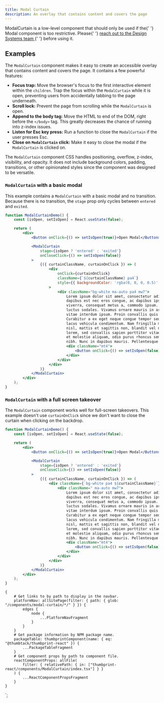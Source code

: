 ```yaml
---
title: Modal Curtain
description: An overlay that contains content and covers the page
---
```



<ComponentHeader data={props.data} />

<Alert type="warning" title="Before using this component…">
    <InlineCode>ModalCurtain</InlineCode> is a low-level component that should only be used if the{' '}
    <Link to="/components/modal/react/">Modal component</Link> is too restrictive. Please{' '}
    <a href="https://thumbtack.slack.com/archives/C7FLM0ZGU">
        reach out to the Design Systems team
    </a>{' '}
    before using it.
</Alert>

## Examples

The `ModalCurtain` component makes it easy to create an accessible overlay that contains content and covers the page. It contains a few powerful features:

-   **Focus trap:** Move the browser's focus to the first interactive element within the `children`. Trap the focus within the `ModalCurtain` while it is open, preventing users from accidentally tabbing to the page underneath.
-   **Scroll lock:** Prevent the page from scrolling while the `ModalCurtain` is open.
-   **Append to the body tag:** Move the HTML to end of the DOM, right before the `</body>` tag. This greatly decreases the chance of running into z-index issues.
-   **Listen for Esc key press:** Run a function to close the `ModalCurtain` if the user presses Esc.
-   **Close on `ModalCurtain` click:** Make it easy to close the modal if the `ModalCurtain` is clicked on.

The `ModalCurtain` component CSS handles positioning, overflow, z-index, visibility, and opacity. It does not include background colors, padding, transitions, or other opinionated styles since the component was designed to be versatile.

### `ModalCurtain` with a basic modal

This example contains a `ModalCurtain` with a basic modal and no transition. Because there is no transition, the `stage` prop only cycles between `entered` and `exited`.

```jsx
function ModalCurtainDemo() {
    const [isOpen, setIsOpen] = React.useState(false);

    return (
        <div>
            <Button onClick={() => setIsOpen(true)}>Open Modal</Button>

            <ModalCurtain
                stage={isOpen ? 'entered' : 'exited'}
                onCloseClick={() => setIsOpen(false)}
            >
                {({ curtainClassName, curtainOnClick }) => (
                    <div
                        onClick={curtainOnClick}
                        className={`${curtainClassName} pa4`}
                        style={{ backgroundColor: 'rgba(0, 0, 0, 0.5)' }}
                    >
                        <div className="bg-white ma-auto pa4 mw7">
                            Lorem ipsum dolor sit amet, consectetur adipiscing elit. Vestibulum
                            dapibus est nec eros congue, ac dapibus ipsum cursus. Quisque at odio
                            viverra, consequat metus a, commodo ipsum. Donec sodales sapien in
                            luctus sodales. Vivamus ornare mauris in arcu maximus placerat. Cras
                            vitae interdum ipsum. Proin convallis quis elit quis pellentesque.
                            Curabitur a ex eget neque congue tempor sed ut felis. Vivamus in erat ac
                            lacus vehicula condimentum. Nam fringilla molestie facilisis. Etiam eros
                            nisl, mattis et sagittis non, blandit vel nisl. Duis blandit condimentum
                            lorem, sed convallis sapien porttitor vitae. Curabitur molestie, massa
                            et molestie aliquam, odio purus rhoncus sem, a sodales ipsum nisi ac
                            nibh. Nunc in dapibus mauris. Pellentesque rhoncus id arcu at auctor.
                            <div className="mt4">
                                <Button onClick={() => setIsOpen(false)}>Close Modal</Button>
                            </div>
                        </div>
                    </div>
                )}
            </ModalCurtain>
        </div>
    );
}
```

### `ModalCurtain` with a full screen takeover

The `ModalCurtain` component works well for full-screen takeovers. This example doesn't use `curtainOnClick` since we don't want to close the curtain when clicking on the backdrop.

```jsx
function ModalCurtainDemo() {
    const [isOpen, setIsOpen] = React.useState(false);

    return (
        <div>
            <Button onClick={() => setIsOpen(true)}>Open Modal</Button>

            <ModalCurtain
                stage={isOpen ? 'entered' : 'exited'}
                onCloseClick={() => setIsOpen(false)}
            >
                {({ curtainClassName, curtainOnClick }) => (
                    <div className={`bg-white pa4 ${curtainClassName}`}>
                        <div className=" ma-auto mw7">
                            Lorem ipsum dolor sit amet, consectetur adipiscing elit. Vestibulum
                            dapibus est nec eros congue, ac dapibus ipsum cursus. Quisque at odio
                            viverra, consequat metus a, commodo ipsum. Donec sodales sapien in
                            luctus sodales. Vivamus ornare mauris in arcu maximus placerat. Cras
                            vitae interdum ipsum. Proin convallis quis elit quis pellentesque.
                            Curabitur a ex eget neque congue tempor sed ut felis. Vivamus in erat ac
                            lacus vehicula condimentum. Nam fringilla molestie facilisis. Etiam eros
                            nisl, mattis et sagittis non, blandit vel nisl. Duis blandit condimentum
                            lorem, sed convallis sapien porttitor vitae. Curabitur molestie, massa
                            et molestie aliquam, odio purus rhoncus sem, a sodales ipsum nisi ac
                            nibh. Nunc in dapibus mauris. Pellentesque rhoncus id arcu at auctor.
                            <div className="mt4">
                                <Button onClick={() => setIsOpen(false)}>Close Modal</Button>
                            </div>
                        </div>
                    </div>
                )}
            </ModalCurtain>
        </div>
    );
}
```

<ComponentFooter data={props.data} />

    {
        # Get links to by path to display in the navbar.
        platformNav: allSitePage(filter: { path: { glob: "/components/modal-curtain/*/" } }) {
            edges {
                node {
                    ...PlatformNavFragment
                }
            }
        }
        # Get package information by NPM package name.
        packageTable: thumbprintComponent(name: { eq: "@thumbtack/thumbprint-react" }) {
            ...PackageTableFragment
        }
        # Get component props by path to component file.
        reactComponentProps: allFile(
            filter: { relativePath: { in: ["thumbprint-react/components/ModalCurtain/index.tsx"] } }
        ) {
            ...ReactComponentPropsFragment
        }
    }
`;
